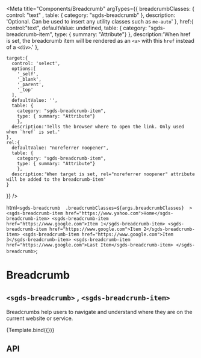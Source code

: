 
<Meta
  title="Components/Breadcrumb"
  argTypes={{
    breadcrumbClasses: { 
      control: "text" ,
      table: { 
        category: "sgds-breadcrumb" 
        },
      description: 'Optional. Can be used to insert any utility classes such as `me-auto`'
    },
    href:{
      control:"text",
      defaultValue: undefined,
      table: { 
        category: "sgds-breadcrumb-item",
        type: { summary: "Attribute"}
        },
      description:'When href is set, the breadcrumb item will be rendered as an `<a>` with this `href` instead of a `<div>`.'
    },
    
    target:{
      control: 'select',
      options:[
        '_self',
        '_blank',
        '_parent',
        '_top'
      ],
      defaultValue: '',
      table: { 
        category: "sgds-breadcrumb-item",
        type: { summary: "Attribute"}
        },
      description:'Tells the browser where to open the link. Only used when `href` is set.'
    },
    rel:{
      defaultValue: "noreferrer noopener",
      table: { 
        category: "sgds-breadcrumb-item",
        type: { summary: "Attribute"}
        },
      description:'When target is set, rel="noreferrer noopener" attribute will be added to the breadcrumb-item'
    }
  }}
/>

  html`
    <sgds-breadcrumb 
        .breadcrumbClasses=${args.breadcrumbClasses} 
    >
        <sgds-breadcrumb-item href="https://www.yahoo.com">Home</sgds-breadcrumb-item>
        <sgds-breadcrumb-item href="https://www.google.com">Item 1</sgds-breadcrumb-item>
        <sgds-breadcrumb-item href="https://www.google.com">Item 2</sgds-breadcrumb-item>
        <sgds-breadcrumb-item href="https://www.google.com">Item 3</sgds-breadcrumb-item>
        <sgds-breadcrumb-item href="https://www.google.com">Last Item</sgds-breadcrumb-item>
    </sgds-breadcrumb>
  `;

# Breadcrumb
## `<sgds-breadcrumb>` , `<sgds-breadcrumb-item>`

Breadcrumbs help users to navigate and understand where they are on the current website or service.

<Canvas>
  <Story name="Basic">
    {Template.bind({})}
  </Story>
</Canvas>

## API

<ArgsTable story="Basic" />